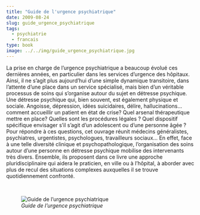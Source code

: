 ```yaml
---
title: "Guide de l'urgence psychiatrique"
date: 2009-08-24
slug: guide_urgence_psychiatrique
tags:
  - psychiatrie
  - francais
type: book
image: ../../img/guide_urgence_psychiatrique.jpg
---
```


La prise en charge de l’urgence psychiatrique a beaucoup évolué ces dernières années, en particulier dans les services d’urgence des hôpitaux.
Ainsi, il ne s’agit plus aujourd’hui d’une simple dynamique transitoire, dans l’attente d’une place dans un service spécialisé, mais bien d’un véritable processus de soins qui s’organise autour du sujet en détresse psychique.
Une détresse psychique qui, bien souvent, est également physique et sociale.
Angoisse, dépression, idées suicidaires, délire, hallucinations…
comment accueillir un patient en état de crise? Quel arsenal thérapeutique mettre en place?
Quelles sont les procédures légales ?
Quel dispositif spécifique envisager s’il s’agit d’un adolescent ou d’une personne âgée ?
Pour répondre à ces questions, cet ouvrage réunit médecins généralistes, psychiatres, urgentistes, psychologues, travailleurs sociaux…
En effet, face à une telle diversité clinique et psychopathologique, l’organisation des soins autour d’une personne en détresse psychique mobilise des intervenants très divers.
Ensemble, ils proposent dans ce livre une approche pluridisciplinaire qui aidera le praticien, en ville ou à l’hôpital, à aborder avec plus de recul des situations complexes auxquelles il se trouve quotidiennement confronté.

<br>

![_Guide de l'urgence psychiatrique_](../../img/guide_urgence_psychiatrique.jpg)
